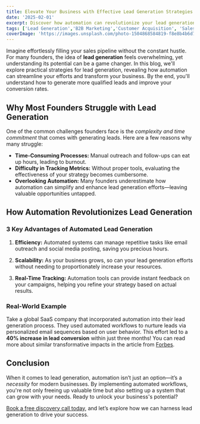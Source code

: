 ```yaml
---
title: Elevate Your Business with Effective Lead Generation Strategies
date: '2025-02-01'
excerpt: Discover how automation can revolutionize your lead generation strategy and help scale your business effortlessly.
tags: ['Lead Generation','B2B Marketing','Customer Acquisition', 'Sales Automation', 'Business Growth']
coverImage: 'https://images.unsplash.com/photo-1504868584819-f8e8b4b6d7e3?q=80&w=1476&auto=format&fit=crop&ixlib=rb-4.0.3&ixid=M3wxMjA3fDB8MHxwaG90by1wYWdlfHx8fGVufDB8fHx8fA%3D%3D'
---
```


Imagine effortlessly filling your sales pipeline without the constant hustle. For many founders, the idea of **lead generation** feels overwhelming, yet understanding its potential can be a game changer. In this blog, we'll explore practical strategies for lead generation, revealing how automation can streamline your efforts and transform your business. By the end, you'll understand how to generate more qualified leads and improve your conversion rates.

## Why Most Founders Struggle with Lead Generation

One of the common challenges founders face is the *complexity and time commitment* that comes with generating leads. Here are a few reasons why many struggle:

- **Time-Consuming Processes:** Manual outreach and follow-ups can eat up hours, leading to burnout.
- **Difficulty in Tracking Metrics:** Without proper tools, evaluating the effectiveness of your strategy becomes cumbersome.
- **Overlooking Automation:** Many founders underestimate how automation can simplify and enhance lead generation efforts—leaving valuable opportunities untapped.

## How Automation Revolutionizes Lead Generation

### 3 Key Advantages of Automated Lead Generation

1. **Efficiency:** Automated systems can manage repetitive tasks like email outreach and social media posting, saving you precious hours.

2. **Scalability:** As your business grows, so can your lead generation efforts without needing to proportionately increase your resources.

3. **Real-Time Tracking:** Automation tools can provide instant feedback on your campaigns, helping you refine your strategy based on actual results.

### Real-World Example

Take a global SaaS company that incorporated automation into their lead generation process. They used automated workflows to nurture leads via personalized email sequences based on user behavior. This effort led to a **40% increase in lead conversion** within just three months! You can read more about similar transformative impacts in the article from [Forbes](https://www.forbes.com/sites/neilsahota/2024/01/17/the-ai-revolution-in-lead-generationnavigating-new-business-frontiers/).

## Conclusion

When it comes to lead generation, automation isn’t just an option—it’s a *necessity* for modern businesses. By implementing automated workflows, you're not only freeing up valuable time but also setting up a system that can grow with your needs. Ready to unlock your business's potential?

[Book a free discovery call today](https://tally.so/r/3xRrM9), and let’s explore how we can harness lead generation to drive your success.